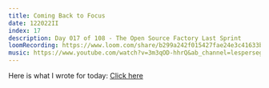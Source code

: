 ```yaml
---
title: Coming Back to Focus
date: 122022II
index: 17
description: Day 017 of 108 - The Open Source Factory Last Sprint
loomRecording: https://www.loom.com/share/b299a242f015427fae24e3c41633b457
music: https://www.youtube.com/watch?v=3m3qOD-hhrQ&ab_channel=lesperseguides2
---
```


Here is what I wrote for today: [Click here](http://www.theopensourcefactory.com/blog/6207d6311e1f6300164aa1c9)

